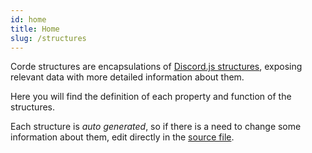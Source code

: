 ```yaml
---
id: home
title: Home
slug: /structures
---
```


Corde structures are encapsulations of [Discord.js structures](https://github.com/discordjs/discord.js/tree/master/src/structures), exposing relevant data with more detailed information about them.

Here you will find the definition of each property and function of the structures.

Each structure is _auto generated_, so if there is a need to change some information about them, edit directly in the [source file](https://github.com/lucasgmagalhaes/corde/tree/master/src/structures).
